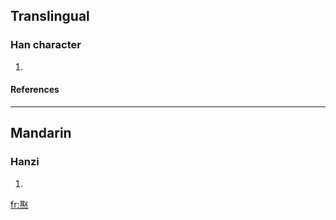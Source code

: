 ==Translingual==
===Han character===
{{Han char|rn=86|rad=火|as=08|sn=12|four=1733<sub>4</sub>|canj=尸水火 (SEF)}}
# {{defn|Han|sort=火08}}
====References====
{{Han ref|kx=0674.030|dkj=19115|hdz=32211.120|uh=7123|ud=28963|bh=DA5E|bd=55902}}

----
==Mandarin==
===Hanzi===
{{cmn-hanzi|pin=[[jù]] ([[ju4]])|wg=chü<sup>4</sup>}}
# {{defn|Mandarin}}

[[fr:焣]]